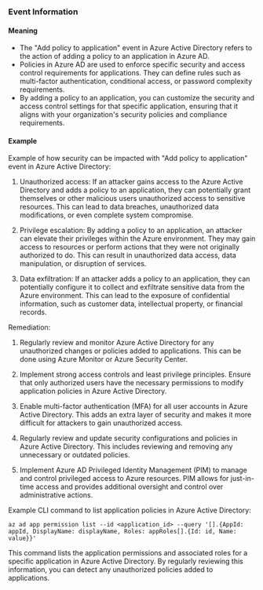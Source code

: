 
### Event Information

#### Meaning

- The "Add policy to application" event in Azure Active Directory refers to the action of adding a policy to an application in Azure AD.
- Policies in Azure AD are used to enforce specific security and access control requirements for applications. They can define rules such as multi-factor authentication, conditional access, or password complexity requirements.
- By adding a policy to an application, you can customize the security and access control settings for that specific application, ensuring that it aligns with your organization's security policies and compliance requirements.

#### Example

Example of how security can be impacted with "Add policy to application" event in Azure Active Directory:

1. Unauthorized access: If an attacker gains access to the Azure Active Directory and adds a policy to an application, they can potentially grant themselves or other malicious users unauthorized access to sensitive resources. This can lead to data breaches, unauthorized data modifications, or even complete system compromise.

2. Privilege escalation: By adding a policy to an application, an attacker can elevate their privileges within the Azure environment. They may gain access to resources or perform actions that they were not originally authorized to do. This can result in unauthorized data access, data manipulation, or disruption of services.

3. Data exfiltration: If an attacker adds a policy to an application, they can potentially configure it to collect and exfiltrate sensitive data from the Azure environment. This can lead to the exposure of confidential information, such as customer data, intellectual property, or financial records.

Remediation:

1. Regularly review and monitor Azure Active Directory for any unauthorized changes or policies added to applications. This can be done using Azure Monitor or Azure Security Center.

2. Implement strong access controls and least privilege principles. Ensure that only authorized users have the necessary permissions to modify application policies in Azure Active Directory.

3. Enable multi-factor authentication (MFA) for all user accounts in Azure Active Directory. This adds an extra layer of security and makes it more difficult for attackers to gain unauthorized access.

4. Regularly review and update security configurations and policies in Azure Active Directory. This includes reviewing and removing any unnecessary or outdated policies.

5. Implement Azure AD Privileged Identity Management (PIM) to manage and control privileged access to Azure resources. PIM allows for just-in-time access and provides additional oversight and control over administrative actions.

Example CLI command to list application policies in Azure Active Directory:

```
az ad app permission list --id <application_id> --query '[].{AppId: appId, DisplayName: displayName, Roles: appRoles[].{Id: id, Name: value}}'
```

This command lists the application permissions and associated roles for a specific application in Azure Active Directory. By regularly reviewing this information, you can detect any unauthorized policies added to applications.

